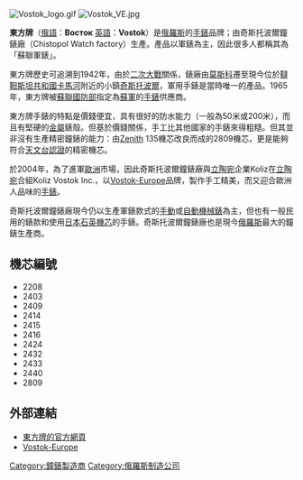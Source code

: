 {{不是|{{tsl|en|Orient_Watch|日本的東方錶}}}}
[[File:Vostok_logo.gif|right]]
[[File:Vostok_VE.jpg|thumb]]

'''東方牌'''（[[俄語|俄語]]：'''Восток''' [[英語|英語]]：'''Vostok'''）是[[俄羅斯|俄羅斯]]的[[手錶|手錶]]品牌；由奇斯托波爾鐘錶廠（Chistopol Watch factory）生產。產品以軍錶為主，因此很多人都稱其為「蘇聯軍錶」。

東方牌歷史可追溯到1942年，由於[[二次大戰|二次大戰]]關係，錶廠由[[莫斯科|莫斯科]]遷至現今位於[[韃靼斯坦共和國|韃靼斯坦共和國]][[卡馬河|卡馬河]]附近的小鎮[[奇斯托波爾|奇斯托波爾]]，軍用手錶是當時唯一的產品。1965年，東方牌被[[蘇聯國防部|蘇聯國防部]]指定為[[蘇軍|蘇軍]]的[[手錶|手錶]]供應商。

東方牌手錶的特點是價錢便宜，具有很好的防水能力（一般為50米或200米），而且有堅硬的[[金屬|金屬]]錶殼。但基於價錢關係，手工比其他國家的手錶來得粗糙。但其並非沒有生產精密鐘錶的能力：由[[Zenith|Zenith]] 135機芯改良而成的2809機芯，更是能夠符合[[天文台認證|天文台認證]]的精密機芯。

於2004年，為了進軍[[歐洲|歐洲]]市場，因此奇斯托波爾鐘錶廠與[[立陶宛|立陶宛]]企業Koliz在[[立陶宛|立陶宛]]合組Koliz Vostok Inc.，以[[Vostok-Europe|Vostok-Europe]]品牌，製作手工精美，而又迎合歐洲人品味的[[手錶|手錶]]。

奇斯托波爾鐘錶廠現今仍以生產軍錶款式的[[手動機械錶|手動]]或[[自動機械錶|自動機械錶]]為主，但也有一般民用的錶款和使用[[日本|日本]][[指针式石英表|石英機芯]]的手錶。奇斯托波爾鐘錶廠也是現今[[俄羅斯|俄羅斯]]最大的鐘錶生產商。

==機芯編號==
*2208
*2403
*2409
*2414
*2415
*2416
*2424
*2432
*2433
*2440
*2809

==外部連結==
*[http://www.vostokinc.com 東方牌的官方網頁] {{Wayback|url=http://www.vostokinc.com/ |date=20210227093011 }}
*[http://www.vostok-europe.com Vostok-Europe] {{Wayback|url=http://www.vostok-europe.com/ |date=20210305021323 }}

[[Category:鐘錶製造商|Category:鐘錶製造商]]
[[Category:俄羅斯制造公司|Category:俄羅斯制造公司]]